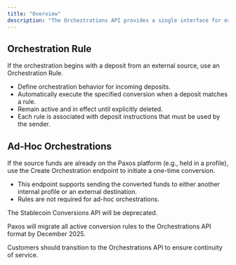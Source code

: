 ```yaml
---
title: "Overview"
description: "The Orchestrations API provides a single interface for executing fiat and stablecoin conversions on the Paxos platform."
---
```


## Orchestration Rule

If the orchestration begins with a deposit from an external source, use an Orchestration Rule.
- Define orchestration behavior for incoming deposits.
- Automatically execute the specified conversion when a deposit matches a rule.
- Remain active and in effect until explicitly deleted.
- Each rule is associated with deposit instructions that must be used by the sender.

## Ad-Hoc Orchestrations

If the source funds are already on the Paxos platform (e.g., held in a profile), use the Create Orchestration endpoint to initiate a one-time conversion.
- This endpoint supports sending the converted funds to either another internal profile or an external destination.
- Rules are not required for ad-hoc orchestrations.

<Warning title="Stablecoin Conversions Deprecation Notice">
The Stablecoin Conversions API will be deprecated.

Paxos will migrate all active conversion rules to the Orchestrations API format by December 2025.

Customers should transition to the Orchestrations API to ensure continuity of service.
</Warning>

